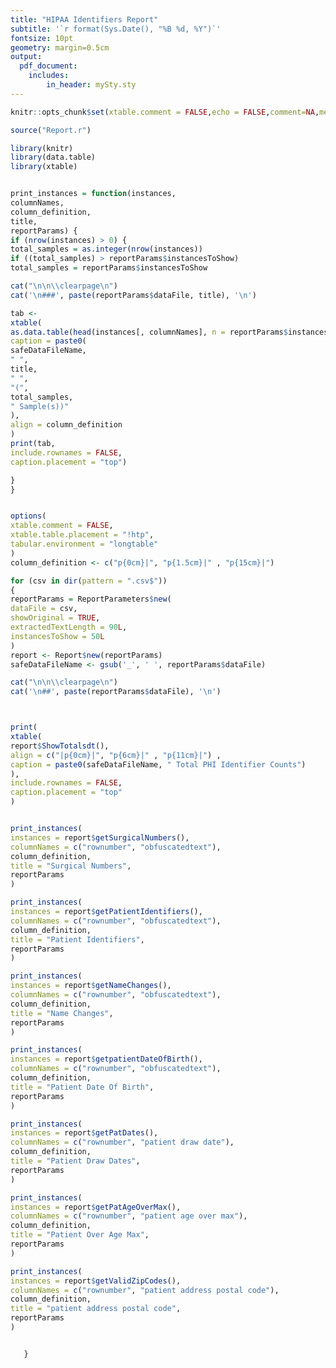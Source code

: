 ```yaml
---
title: "HIPAA Identifiers Report"
subtitle: '`r format(Sys.Date(), "%B %d, %Y")`'
fontsize: 10pt
geometry: margin=0.5cm
output:
  pdf_document:
    includes:
        in_header: mySty.sty
---
```



```r
knitr::opts_chunk$set(xtable.comment = FALSE,echo = FALSE,comment=NA,message=FALSE, warning=FALSE)
```



\pagestyle{plain}



```r

source("Report.r")

library(knitr)
library(data.table)
library(xtable)


print_instances = function(instances,
columnNames,
column_definition,
title,
reportParams) {
if (nrow(instances) > 0) {
total_samples = as.integer(nrow(instances))
if ((total_samples) > reportParams$instancesToShow)
total_samples = reportParams$instancesToShow

cat("\n\n\\clearpage\n")
cat('\n###', paste(reportParams$dataFile, title), '\n')

tab <-
xtable(
as.data.table(head(instances[, columnNames], n = reportParams$instancesToShow)),
caption = paste0(
safeDataFileName,
" ",
title,
" ",
"(",
total_samples,
" Sample(s))"
),
align = column_definition
)
print(tab,
include.rownames = FALSE,
caption.placement = "top")

}
}


options(
xtable.comment = FALSE,
xtable.table.placement = "!htp",
tabular.environment = "longtable"
)
column_definition <- c("p{0cm}|", "p{1.5cm}|" , "p{15cm}|")

for (csv in dir(pattern = ".csv$"))
{
reportParams = ReportParameters$new(
dataFile = csv,
showOriginal = TRUE,
extractedTextLength = 90L,
instancesToShow = 50L
)
report <- Report$new(reportParams)
safeDataFileName <- gsub('_', ' ', reportParams$dataFile)

cat("\n\n\\clearpage\n")
cat('\n##', paste(reportParams$dataFile), '\n')



print(
xtable(
report$ShowTotalsdt(),
align = c("|p{0cm}|", "p{6cm}|" , "p{11cm}|") ,
caption = paste0(safeDataFileName, " Total PHI Identifier Counts")
),
include.rownames = FALSE,
caption.placement = "top"
)


print_instances(
instances = report$getSurgicalNumbers(),
columnNames = c("rownumber", "obfuscatedtext"),
column_definition,
title = "Surgical Numbers",
reportParams
)

print_instances(
instances = report$getPatientIdentifiers(),
columnNames = c("rownumber", "obfuscatedtext"),
column_definition,
title = "Patient Identifiers",
reportParams
)

print_instances(
instances = report$getNameChanges(),
columnNames = c("rownumber", "obfuscatedtext"),
column_definition,
title = "Name Changes",
reportParams
)

print_instances(
instances = report$getpatientDateOfBirth(),
columnNames = c("rownumber", "obfuscatedtext"),
column_definition,
title = "Patient Date Of Birth",
reportParams
)

print_instances(
instances = report$getPatDates(),
columnNames = c("rownumber", "patient draw date"),
column_definition,
title = "Patient Draw Dates",
reportParams
)

print_instances(
instances = report$getPatAgeOverMax(),
columnNames = c("rownumber", "patient age over max"),
column_definition,
title = "Patient Over Age Max",
reportParams
)

print_instances(
instances = report$getValidZipCodes(),
columnNames = c("rownumber", "patient address postal code"),
column_definition,
title = "patient address postal code",
reportParams
)


   }


  




 
```